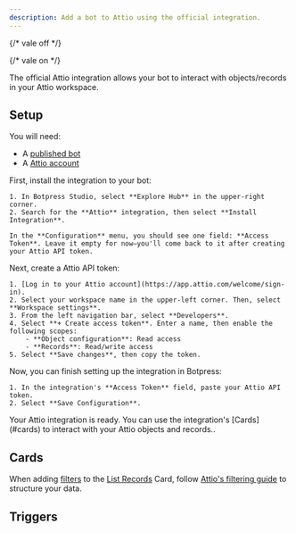 ```yaml
---
description: Add a bot to Attio using the official integration.
---
```


{/* vale off */}


<OpenInHub integration={integrationVersions.attio}/>

{/* vale on */}

The official Attio integration allows your bot to interact with objects/records in your Attio workspace.

## Setup

<Info>
  You will need:

  - A [published bot](/learn/get-started/quick-start)
  - A [Attio account](https://app.attio.com/welcome/sign-in)
</Info>

<Steps>
  <Step title="Install the integration in Botpress">
    First, install the integration to your bot:

    1. In Botpress Studio, select **Explore Hub** in the upper-right corner.
    2. Search for the **Attio** integration, then select **Install Integration**.

    In the **Configuration** menu, you should see one field: **Access Token**. Leave it empty for now—you'll come back to it after creating your Attio API token.
  </Step>
  <Step title="Create an Attio API token">
    Next, create a Attio API token:

    1. [Log in to your Attio account](https://app.attio.com/welcome/sign-in).
    2. Select your workspace name in the upper-left corner. Then, select **Workspace settings**.
    3. From the left navigation bar, select **Developers**.
    4. Select **+ Create access token**. Enter a name, then enable the following scopes:
        - **Object configuration**: Read access
        - **Records**: Read/write access
    5. Select **Save changes**, then copy the token.
  </Step>
  <Step title="Configure the integration in Botpress">
    Now, you can finish setting up the integration in Botpress:

    1. In the integration's **Access Token** field, paste your Attio API token.
    2. Select **Save Configuration**.
  </Step>
</Steps>

<Check>
  Your Attio integration is ready. You can use the integration's [Cards](#cards) to interact with your Attio objects and records..
</Check>

## Cards

<Note>

  When adding [filters](#param-filter) to the [List Records](#list-records) Card, follow [Attio's filtering guide](https://docs.attio.com/rest-api/how-to/filtering-and-sorting) to structure your data.

</Note>

<Cards />

## Triggers

<Triggers />
